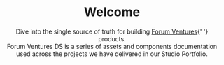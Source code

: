 

<Meta title="Getting Started/Intro" />

<center>
	<h1>Welcome</h1>
	<p>
		Dive into the single source of truth for building <a href="https://www.forumventures.com">Forum Ventures</a>{' '}
		products.
		<br />
		Forum Ventures DS is a series of assets and components documentation used across the projects we have delivered in our 
        Studio Portfolio.
	</p>
</center>

